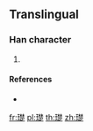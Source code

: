 ==Translingual==

===Han character===
{{Han char|rn=96|rad=玉|as=13|sn=17|four=|canj=MGDDO}}

# {{defn|Han|sort=玉13}}

====References====
* {{Han ref|kx=0744.021|hdz=80019.050|uh=74B4|ud=29876}}

[[fr:璴]]
[[pl:璴]]
[[th:璴]]
[[zh:璴]]